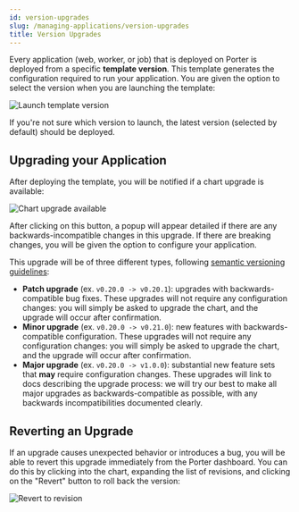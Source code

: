 ```yaml
---
id: version-upgrades
slug: /managing-applications/version-upgrades
title: Version Upgrades
---
```


Every application (web, worker, or job) that is deployed on Porter is deployed from a specific **template version**. This template generates the configuration required to run your application. You are given the option to select the version when you are launching the template:

![Launch template version](https://files.readme.io/64987b5-Screen_Shot_2021-05-18_at_5.47.38_PM.png "Screen Shot 2021-05-18 at 5.47.38 PM.png")

If you're not sure which version to launch, the latest version (selected by default) should be deployed.

## Upgrading your Application

After deploying the template, you will be notified if a chart upgrade is available:

![Chart upgrade available](https://files.readme.io/34bb4a0-Screen_Shot_2021-05-18_at_5.45.42_PM.png "Screen Shot 2021-05-18 at 5.45.42 PM.png")

After clicking on this button, a popup will appear detailed if there are any backwards-incompatible changes in this upgrade. If there are breaking changes, you will be given the option to configure your application.

This upgrade will be of three different types, following [semantic versioning guidelines](https://semver.org/):

- **Patch upgrade** (ex. `v0.20.0 -> v0.20.1`): upgrades with backwards-compatible bug fixes. These upgrades will not require any configuration changes: you will simply be asked to upgrade the chart, and the upgrade will occur after confirmation.
- **Minor upgrade** (ex. `v0.20.0 -> v0.21.0`): new features with backwards-compatible configuration. These upgrades will not require any configuration changes: you will simply be asked to upgrade the chart, and the upgrade will occur after confirmation.
- **Major upgrade** (ex. `v0.20.0 -> v1.0.0`): substantial new feature sets that **may** require configuration changes. These upgrades will link to docs describing the upgrade process: we will try our best to make all major upgrades as backwards-compatible as possible, with any backwards incompatibilities documented clearly.

## Reverting an Upgrade

If an upgrade causes unexpected behavior or introduces a bug, you will be able to revert this upgrade immediately from the Porter dashboard. You can do this by clicking into the chart, expanding the list of revisions, and clicking on the "Revert" button to roll back the version:

![Revert to revision](https://files.readme.io/10971ce-Screen_Shot_2021-05-18_at_5.49.42_PM.png "Screen Shot 2021-05-18 at 5.49.42 PM.png")
